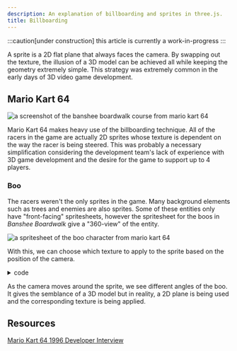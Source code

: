 ```yaml
---
description: An explanation of billboarding and sprites in three.js.
title: Billboarding
---
```



:::caution[under construction]
this article is currently a work-in-progress
:::

A sprite is a 2D flat plane that always faces the camera. By swapping out the texture, the illusion of a 3D model can be achieved all while keeping the geometry extremely simple. This strategy was extremely common in the early days of 3D video game development.

## Mario Kart 64

![a screenshot of the banshee boardwalk course from mario kart 64](@assets/banshee-boardwalk.png)

Mario Kart 64 makes heavy use of the billboarding technique. All of the racers in the game are actually 2D sprites whose texture is dependent on the way the racer is being steered. This was probably a necessary simplification considering the development team's lack of experience with 3D game development and the desire for the game to support up to 4 players.

### Boo

The racers weren't the only sprites in the game. Many background elements such as trees and enemies are also sprites. Some of these entities only have "front-facing" spritesheets, however the spritesheet for the boos in _Banshee Boardwalk_ give a "360-view" of the entity.

![a spritesheet of the boo character from mario kart 64](@assets/boo.png)

With this, we can choose which texture to apply to the sprite based on the position of the camera.

<App client:only />
<details>
	<summary>code</summary>
	<Tabs directory="techniques/billboarding" />
</details>

As the camera moves around the sprite, we see different angles of the boo. It gives the semblance of a 3D model but in reality, a 2D plane is being used and the corresponding texture is being applied.

## Resources

[Mario Kart 64 1996 Developer Interview](https://shmuplations.com/mariokart64/)

